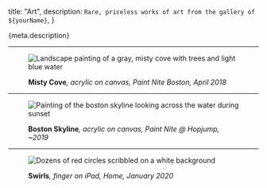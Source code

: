 
  title: "Art",
  description: `Rare, priceless works of art from the gallery of ${yourName}`,
}

<p>{meta.description}</p>

---

<figure>

![Landscape painting of a gray, misty cove with trees and light blue water](/img/art/misty-cove.webp)

<figcaption>

**Misty Cove**_, acrylic on canvas, Paint Nite Boston, April 2018_

</figcaption>
</figure>

---

<figure>

![Painting of the boston skyline looking across the water during sunset](/img/art/boston-skyline.webp)

<figcaption>

**Boston Skyline**_, acrylic on canvas, Paint Nite @ Hopjump, ~2019_

</figcaption>

</figure>

---

<figure>

![Dozens of red circles scribbled on a white background](/img/art/swirls.jpg)

<figcaption>

**Swirls**_, finger on iPad, Home, January 2020_

</figcaption>

</figure>
